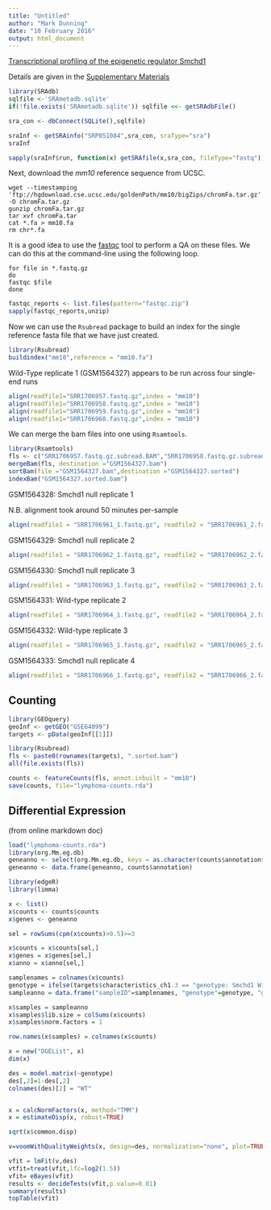 ```yaml
---
title: "Untitled"
author: "Mark Dunning"
date: "10 February 2016"
output: html_document
---
```


[Transcriptional profiling of the epigenetic regulator Smchd1](http://www.sciencedirect.com/science/article/pii/S2213596015301306)

Details are given in the [Supplementary Materials](http://bioinf.wehi.edu.au/folders/smchd1/Smchd1.html)

```r
library(SRAdb)
sqlfile <-'SRAmetadb.sqlite'
if(!file.exists('SRAmetadb.sqlite')) sqlfile <<- getSRAdbFile()
```

```r
sra_con <- dbConnect(SQLite(),sqlfile)
```

```r
sraInf <- getSRAinfo("SRP051084",sra_con, sraType="sra")
sraInf
```


```r
sapply(sraInf$run, function(x) getSRAfile(x,sra_con, fileType="fastq"))
```

Next, download the *mm10* reference sequence from UCSC.

```{eval=FALSE}
wget --timestamping 'ftp://hgdownload.cse.ucsc.edu/goldenPath/mm10/bigZips/chromFa.tar.gz' -O chromFa.tar.gz
gunzip chromFa.tar.gz
tar xvf chromFa.tar
cat *.fa > mm10.fa
rm chr*.fa
```

It is a good idea to use the [fastqc](http://www.bioinformatics.babraham.ac.uk/projects/fastqc/) tool to perform a QA on these files. We can do this at the command-line using the following loop.

```{}
for file in *.fastq.gz
do
fastqc $file
done
```

```r
fastqc_reports <- list.files(pattern="fastqc.zip")
sapply(fastqc_reports,unzip)
```

Now we can use the `Rsubread` package to build an index for the single reference fasta file that we have just created.

```r
library(Rsubread)
buildindex("mm10",reference = "mm10.fa")
```

Wild-Type replicate 1 (GSM1564327) appears to be run across four single-end runs

```r
align(readfile1="SRR1706957.fastq.gz",index = "mm10")
align(readfile1="SRR1706958.fastq.gz",index = "mm10")
align(readfile1="SRR1706959.fastq.gz",index = "mm10")
align(readfile1="SRR1706960.fastq.gz",index = "mm10")
```

We can merge the bam files into one using `Rsamtools`.

```r
library(Rsamtools)
fls <- c("SRR1706957.fastq.gz.subread.BAM","SRR1706958.fastq.gz.subread.BAM","SRR1706959.fastq.gz.subread.BAM","SRR1706960.fastq.gz.subread.BAM")
mergeBam(fls, destination ="GSM1564327.bam")
sortBam(file ="GSM1564327.bam",destination ="GSM1564327.sorted")
indexBam("GSM1564327.sorted.bam")
```


GSM1564328: Smchd1 null replicate 1

N.B. alignment took around 50 minutes per-sample

```r
align(readfile1 = "SRR1706961_1.fastq.gz", readfile2 = "SRR1706961_2.fastq.gz",index="mm10",output_file = "GSM1564328.bam")
```

 GSM1564329: Smchd1 null replicate 2

```r
align(readfile1 = "SRR1706962_1.fastq.gz", readfile2 = "SRR1706962_2.fastq.gz",index="mm10",output_file = "GSM1564329.bam")
```

GSM1564330: Smchd1 null replicate 3

```r
align(readfile1 = "SRR1706963_1.fastq.gz", readfile2 = "SRR1706963_2.fastq.gz",index="mm10",output_file = "GSM1564330.bam")
```

GSM1564331: Wild-type replicate 2

```r
align(readfile1 = "SRR1706964_1.fastq.gz", readfile2 = "SRR1706964_2.fastq.gz",index="mm10",output_file = "GSM1564331.bam")
```

GSM1564332: Wild-type replicate 3

```r
align(readfile1 = "SRR1706965_1.fastq.gz", readfile2 = "SRR1706965_2.fastq.gz",index="mm10",output_file = "GSM1564332.bam")
```

GSM1564333: Smchd1 null replicate 4

```r
align(readfile1 = "SRR1706966_1.fastq.gz", readfile2 = "SRR1706966_2.fastq.gz",index="mm10",output_file = "GSM1564333.bam")
```

## Counting


```r
library(GEOquery)
geoInf <- getGEO("GSE64099")
targets <- pData(geoInf[[1]])
```


```r
library(Rsubread)
fls <- paste0(rownames(targets), ".sorted.bam")
all(file.exists(fls))

counts <- featureCounts(fls, annot.inbuilt = "mm10")
save(counts, file="lymphoma-counts.rda")
```



## Differential Expression

(from online markdown doc)

```r


load("lymphoma-counts.rda")
library(org.Mm.eg.db)
geneanno <- select(org.Mm.eg.db, keys = as.character(counts$annotation$GeneID), keytype = "ENTREZID",columns=c("SYMBOL"))
geneanno <- data.frame(geneanno, counts$annotation)

library(edgeR)
library(limma)

x <- list()
x$counts <- counts$counts
x$genes <- geneanno

sel = rowSums(cpm(x$counts)>0.5)>=3

x$counts = x$counts[sel,]
x$genes = x$genes[sel,]
x$anno = x$anno[sel,]

samplenames = colnames(x$counts)
genotype = ifelse(targets$characteristics_ch1.3 == "genotype: Smchd1 Wild-type, Eµ-Myc transgenic male","WT","Smcdh1-null")
sampleanno = data.frame("sampleID"=samplenames, "genotype"=genotype, "group"=genotype)

x$samples = sampleanno
x$samples$lib.size = colSums(x$counts)
x$samples$norm.factors = 1

row.names(x$samples) = colnames(x$counts)

x = new("DGEList", x)
dim(x)


```

```r
des = model.matrix(~genotype)
des[,2]=1-des[,2]
colnames(des)[2] = "WT"


x = calcNormFactors(x, method="TMM")
x = estimateDisp(x, robust=TRUE)
```

```r
sqrt(x$common.disp)
```

```r
v=voomWithQualityWeights(x, design=des, normalization="none", plot=TRUE,col=c("deepskyblue" ,"deepskyblue" ,"deepskyblue","deepskyblue", "darkolivegreen4", "darkolivegreen4","darkolivegreen4"))
```

```r
vfit = lmFit(v,des)
vtfit=treat(vfit,lfc=log2(1.5))
vfit= eBayes(vfit)
results <- decideTests(vfit,p.value=0.01)
summary(results)
topTable(vfit)
```

